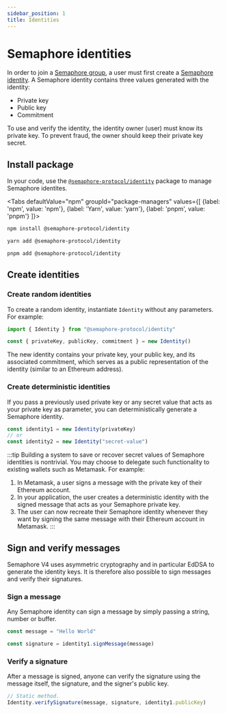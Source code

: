 ```yaml
---
sidebar_position: 1
title: Identities
---
```



# Semaphore identities

In order to join a [Semaphore group](/V4-alpha/glossary#group), a user must first create a [Semaphore identity](/V4-alpha/glossary#identity).
A Semaphore identity contains three values generated with the identity:

-   Private key
-   Public key
-   Commitment

To use and verify the identity, the identity owner (user) must know its private key.
To prevent fraud, the owner should keep their private key secret.

## Install package

In your code, use the [`@semaphore-protocol/identity`](https://github.com/semaphore-protocol/semaphore/tree/feat/semaphore-v4/packages/identity) package to manage Semaphore identites.

<Tabs
defaultValue="npm"
groupId="package-managers"
values={[
{label: 'npm', value: 'npm'},
{label: 'Yarn', value: 'yarn'},
{label: 'pnpm', value: 'pnpm'}
]}>
<TabItem value="npm">

```bash
npm install @semaphore-protocol/identity
```

</TabItem>
<TabItem value="yarn">

```bash
yarn add @semaphore-protocol/identity
```

</TabItem>
<TabItem value="pnpm">

```bash
pnpm add @semaphore-protocol/identity
```

</TabItem>
</Tabs>

## Create identities

### Create random identities

To create a random identity, instantiate `Identity` without any parameters. For example:

```ts
import { Identity } from "@semaphore-protocol/identity"

const { privateKey, publicKey, commitment } = new Identity()
```

The new identity contains your private key, your public key, and its associated commitment, which serves as a public representation of the identity (similar to an Ethereum address).

### Create deterministic identities

If you pass a previously used private key or any secret value that acts as your private key as parameter, you can deterministically generate a Semaphore identity.

```ts
const identity1 = new Identity(privateKey)
// or
const identity2 = new Identity("secret-value")
```

:::tip
Building a system to save or recover secret values of Semaphore identities is nontrivial.
You may choose to delegate such functionality to existing wallets such as Metamask. For example:

1. In Metamask, a user signs a message with the private key of their Ethereum account.
2. In your application, the user creates a deterministic identity with the signed message that acts as your Semaphore private key.
3. The user can now recreate their Semaphore identity whenever they want by signing the same message with their Ethereum account in Metamask.
:::

## Sign and verify messages

Semaphore V4 uses asymmetric cryptography and in particular EdDSA to generate the identity keys. It is therefore also possible to sign messages and verify their signatures.

### Sign a message

Any Semaphore identity can sign a message by simply passing a string, number or buffer.

```ts
const message = "Hello World"

const signature = identity1.signMessage(message)
```

### Verify a signature

After a message is signed, anyone can verify the signature using the message itself, the signature, and the signer's public key.

```ts
// Static method.
Identity.verifySignature(message, signature, identity1.publicKey)
```
